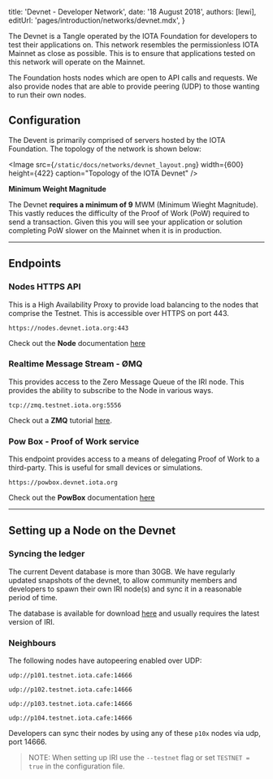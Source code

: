 

title: 'Devnet - Developer Network',
date: '18 August 2018',
authors: [lewi],
editUrl: 'pages/introduction/networks/devnet.mdx',
}


The Devnet is a Tangle operated by the IOTA Foundation for developers to test their applications on. This network resembles the permissionless IOTA Mainnet as close as possible. This is to ensure that applications tested on this network will operate on the Mainnet.

The Foundation hosts nodes which are open to API calls and requests. We also provide nodes that are able to provide peering (UDP) to those wanting to run their own nodes.

## Configuration

The Devent is primarily comprised of servers hosted by the IOTA Foundation. The topology of the network is shown below:

<Image
src={`/static/docs/networks/devnet_layout.png`}
width={600}
height={422}
caption="Topology of the IOTA Devnet"
/>

**Minimum Weight Magnitude**

The Devnet **requires a minimum of 9** MWM (Minimum Wieght Magnitude). This vastly reduces the difficulty of the Proof of Work (PoW) required to send a transaction. Given this you will see your application or solution completing PoW slower on the Mainnet when it is in production.

---

## Endpoints

### Nodes HTTPS API

This is a High Availability Proxy to provide load balancing
to the nodes that comprise the Testnet. This is accessible over
HTTPS on port 443.

```
https://nodes.devnet.iota.org:443
```

Check out the **Node** documentation [here](/iri)

### Realtime Message Stream - ØMQ

This provides access to the Zero Message Queue of the IRI
node. This provides the ability to subscribe to the Node in various ways.

```
tcp://zmq.testnet.iota.org:5556
```

Check out a **ZMQ** tutorial [here](/introduction/tutorials/zmq-listener).

### Pow Box - Proof of Work service

This endpoint provides access to a means of delegating Proof of Work
to a third-party. This is useful for small devices or simulations.

```
https://powbox.devnet.iota.org
```

Check out the **PowBox** documentation [here](https://powbox.devnet.iota.org)

---

## Setting up a Node on the Devnet

### Syncing the ledger

The current Devent database is more than 30GB. We have regularly updated snapshots of the devnet, to allow community members and developers to spawn their own IRI node(s) and sync it in a reasonable period of time.

The database is available for download [here](https://s3.eu-central-1.amazonaws.com/iotaledger-dbfiles/testnet/db-latest.tgz) and usually requires the latest version of IRI.

### Neighbours

The following nodes have autopeering enabled over UDP:

```
udp://p101.testnet.iota.cafe:14666

udp://p102.testnet.iota.cafe:14666

udp://p103.testnet.iota.cafe:14666

udp://p104.testnet.iota.cafe:14666
```

Developers can sync their nodes by using any of these `p10x` nodes via udp, port 14666.

> NOTE: When setting up IRI use the `--testnet` flag or set `TESTNET = true` in the configuration file.
